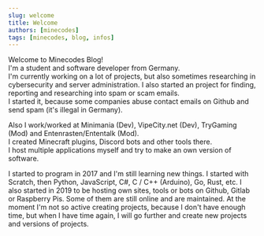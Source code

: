 ```yaml
---
slug: welcome
title: Welcome
authors: [minecodes]
tags: [minecodes, blog, infos]
---
```


Welcome to Minecodes Blog!<br/>
I'm a student and software developer from Germany.<br/>
I'm currently working on a lot of projects, but also sometimes researching in cybersecurity and server administration.
I also started an project for finding, reporting and researching into spam or scam emails.<br/>
I started it, because some companies abuse contact emails on Github and send spam (it's illegal in Germany).

Also I work/worked at Minimania (Dev), VipeCity.net (Dev), TryGaming (Mod) and Entenrasten/Ententalk (Mod).<br/>
I created Minecraft plugins, Discord bots and other tools there.<br/>
I host multiple applications myself and try to make an own version of software.

I started to program in 2017 and I'm still learning new things.
I started with Scratch, then Python, JavaScript, C#, C / C++ (Arduino), Go, Rust, etc.
I also started in 2019 to be hosting own sites, tools or bots on Github, Gitlab or Raspberry Pis.
Some of them are still online and are maintained.
At the moment I'm not so active creating projects, because I don't have enough time, but when I have time again, I will go further and create new projects and versions of projects.